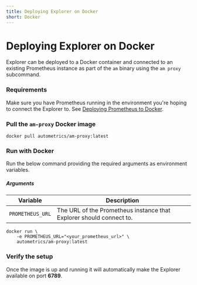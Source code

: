 ```yaml
---
title: Deploying Explorer on Docker
short: Docker
---
```



# Deploying Explorer on Docker 
Explorer can be deployed to a Docker container and connected to an existing Prometheus instance as part of the `am` binary using the `am proxy` subcommand.

### Requirements

Make sure you have Prometheus running in the environment you're hoping to connect the Explorer to. See [Deploying Prometheus to Docker](deploying-prometheus/docker).

<Steps>

### Pull the `am-proxy` Docker image
```shell
docker pull autometrics/am-proxy:latest
```

### Run with Docker

Run the below command providing the required arguments as environment variables.

##### Arguments

| Variable | Description|
|----------|------------|
| `PROMETHEUS_URL` | The URL of the Prometheus instance that Explorer should connect to.|

```shell
docker run \
    -e PROMETHEUS_URL="<your_prometheus_url>" \
    autometrics/am-proxy:latest
```

### Verify the setup

Once the image is up and running it will automatically make the Explorer available on port **6789**.

</Steps>
